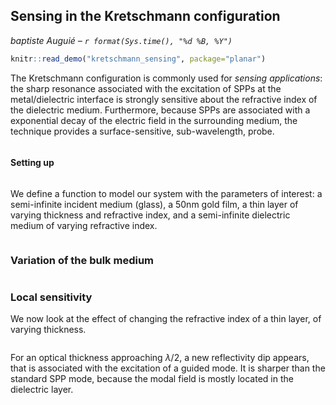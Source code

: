 ## Sensing in the Kretschmann configuration
_baptiste Auguié -- `r format(Sys.time(), "%d %B, %Y")`_
```r
knitr::read_demo("kretschmann_sensing", package="planar")
```
The Kretschmann configuration is commonly used for _sensing applications_: the sharp resonance associated with the excitation of SPPs at the metal/dielectric interface is strongly sensitive about the refractive index of the dielectric medium. 
Furthermore, because SPPs are associated with a exponential decay of the electric field in the surrounding medium, the technique provides a surface-sensitive, sub-wavelength, probe.

```r
```

#### Setting up

```r
```

We define a function to model our system with the parameters of interest: a semi-infinite incident medium (glass), a 50nm gold film, a thin layer of varying thickness and refractive index, and a semi-infinite dielectric medium of varying refractive index.

```r
```

### Variation of the bulk medium

```r
```


### Local sensitivity

We now look at the effect of changing the refractive index of a thin layer, of varying thickness.


```r
```
For an optical thickness approaching $\lambda / 2$, a new reflectivity dip appears, that is associated with the excitation of a guided mode. It is sharper than the standard SPP mode, because the modal field is mostly located in the dielectric layer.

